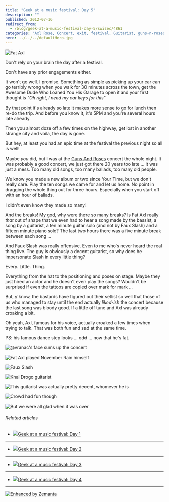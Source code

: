 ```yaml
---
title: "Geek at a music festival: Day 5"
description: ""
published: 2012-07-16
redirect_from:
  - /blog/geek-at-a-music-festival-day-5/swizec/4861
categories: "Axl Rose, Concert, exit, festival, Guitarist, guns-n-roses, Slash, Travel + Events, Uncategorized"
hero: ../../../defaultHero.jpg
---
```


![Fat Axl](http://swizec.com/blog/wp-content/uploads/2012/07/photo-12-e1342473433868-1024x764.jpg "Fat Axl")

Don't rely on your brain the day after a festival.

Don't have any prior engagements either.

It won't go well. I promise. Something as simple as picking up your car can go terribly wrong when you walk for 30 minutes across the town, get the Awesome Dude Who Loaned You His Garage to open it and your first thought is _"Oh right, I need my car keys for this"_

By that point it's already so late it makes more sense to go for lunch then re-do the trip. And before you know it, it's 5PM and you're several hours late already.

Then you almost doze off a few times on the highway, get lost in another strange city and voila, the day is gone.

But hey, at least you had an epic time at the festival the previous night so all is well!

Maybe _you_ did, but I was at the [Guns And Roses](http://gunsnroses.com "Guns N' Roses") concert the whole night. It was probably a good concert, we just got there 20 years too late ... it was just a mess. Too many old songs, too many ballads, too many old people.

We know you made a new album or two since Your Time, but we don't really care. Play the ten songs we came for and let us home. No point in dragging the whole thing out for three hours. Especially when you start off with an hour of ballads.

I didn't even know they made so many!

And the breaks! My god, why were there so many breaks? Is Fat Axl really _that_ out of shape that we even had to hear a song made by the bassist, a song by a guitarist, a ten minute guitar solo (and not by Faux Slash) and a fifteen minute piano solo? The last two hours there was a five minute break between each song ...

And Faux Slash was really offensive. Even to me who's never heard the real thing live. The guy is obviously a decent guitarist, so why does he impersonate Slash in every little thing?

Every. Little. Thing.

Everything from the hat to the positioning and poses on stage. Maybe they just hired an actor and he doesn't even play the songs? Wouldn't be surprised if even the tattoos are copied over mark for mark ...

But, y'know, the bastards have figured out their setlist so well that those of us who managed to stay until the end actually _liked-ish_ the concert because the last song was bloody good. If a little off tune and Axl was already croaking a bit.

Oh yeah, Axl, famous for his voice, actually croaked a few times when trying to talk. That was both fun and sad at the same time.

PS: his famous dance step looks ... odd ... now that he's fat.

![@vranac's face sums up the concert](http://swizec.com/blog/wp-content/uploads/2012/07/photo-42-e1342473520987-1024x764.jpg "@vranac's face sums up the concert")

![Fat Axl played November Rain himself](http://swizec.com/blog/wp-content/uploads/2012/07/photo-61-e1342473595626-1024x764.jpg "Fat Axl played November Rain himself")

![Faux Slash](http://swizec.com/blog/wp-content/uploads/2012/07/photo-22-e1342473749555-1024x764.jpg "Faux Slash")

![Khal Drogo guitarist](http://swizec.com/blog/wp-content/uploads/2012/07/photo4-e1342473839169.jpeg "Khal Drogo guitarist")

![This guitarist was actually pretty decent, whomever he is](http://swizec.com/blog/wp-content/uploads/2012/07/photo-33-e1342474026158.jpeg "This guitarist was actually pretty decent, whomever he is")

![Crowd had fun though](http://swizec.com/blog/wp-content/uploads/2012/07/photo-51-e1342474564398.jpeg "Crowd had fun though")

![But we were all glad when it was over](http://swizec.com/blog/wp-content/uploads/2012/07/photo-7-1024x764.jpg "But we were all glad when it was over")

###### Related articles

- [![](http://i.zemanta.com/100106846_80_80.jpg)](http://swizec.com/blog/geek-at-a-music-festival-day-1/swizec/4825)[Geek at a music festival: Day 1](http://swizec.com/blog/geek-at-a-music-festival-day-1/swizec/4825)

---

- [![](http://i.zemanta.com/100305583_80_80.jpg)](http://swizec.com/blog/geek-at-a-music-festival-day-2/swizec/4830)[Geek at a music festival: Day 2](http://swizec.com/blog/geek-at-a-music-festival-day-2/swizec/4830)

---

- [![](http://i.zemanta.com/100568602_80_80.jpg)](http://swizec.com/blog/geek-at-a-music-festival-day-3/swizec/4838)[Geek at a music festival: Day 3](http://swizec.com/blog/geek-at-a-music-festival-day-3/swizec/4838)

---

- [![](http://i.zemanta.com/100693979_80_80.jpg)](http://swizec.com/blog/geek-at-a-music-festival-day-4/swizec/4850)[Geek at a music festival: Day 4](http://swizec.com/blog/geek-at-a-music-festival-day-4/swizec/4850)

---

[![Enhanced by Zemanta](http://img.zemanta.com/zemified_e.png?x-id=51b99ab0-7c7c-4e0c-a525-9c271cc5e298)](http://www.zemanta.com/?px "Enhanced by Zemanta")
